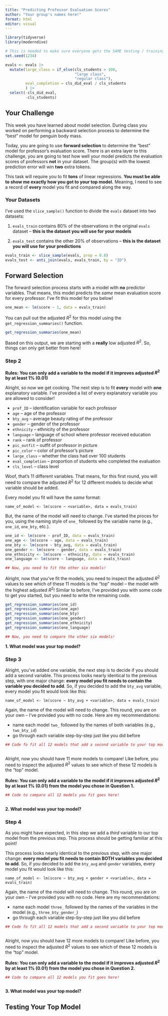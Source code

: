 ```yaml
---
title: "Predicting Professor Evaluation Scores"
author: "Your group's names here!"
format: html
editor: visual
---
```


```r
library(tidyverse)
library(moderndive)

# This is needed to make sure everyone gets the SAME testing / training datasets!
set.seed(1234)

evals <- evals |> 
  mutate(large_class = if_else(cls_students > 100, 
                               "large class", 
                               "regular class"), 
         eval_completion = cls_did_eval / cls_students 
         ) |> 
  select(-cls_did_eval, 
         -cls_students)
```

## Your Challenge

This week you have learned about model selection. During class you worked on performing a backward selection process to determine the "best" model for penguin body mass. 

Today, you are going to use **forward selection** to determine the "best" model for professor's evaluation score. There is an extra layer to this challenge, you are going to test how well your model predicts the evaluation scores of professors **not** in your dataset. The group(s) with the lowest prediction error will win **two** extra tokens. 

This task will require you to fit **tons** of linear regressions. **You must be able to show me exactly how you got to your top model.** Meaning, I need to see a record of **every** model you fit and compared along the way. 


### Your Datasets

I've used the `slice_sample()` function to divide the `evals` dataset into two datasets:

1. `evals_train` contains 80% of the observations in the original `evals` dataset -- **this is the dataset you will use for your models**

2. `evals_test` contains the other 20% of observations -- **this is the dataset you will use for your predictions** 

```r
evals_train <- slice_sample(evals, prop = 0.8)
evals_test <- anti_join(evals, evals_train, by = "ID")
```

## Forward Selection

The forward selection process starts with a model with **no** predictor variables. That means, this model predicts the *same* mean evaluation score for every professor. I've fit this model for you below!

```r
one_mean <- lm(score ~ 1, data = evals_train)
```

You can pull out the adjusted $R^2$ for this model using the `get_regression_summaries()` function. 

```r
get_regression_summaries(one_mean)
```

Based on this output, we are starting with a **really** low adjusted $R^2$. So, things can only get better from here! 

### Step 2

**Rules: You can only add a variable to the model if it improves adjusted $R^2$ by at least 1% (0.01)**

Alright, so now we get cooking. The next step is to fit **every** model with **one** explanatory variable. I've provided a list of every explanatory variable you are allowed to consider!

- `prof_ID` -- identification variable for each professor
- `age` -- age of the professor
- `bty_avg` -- average beauty rating of the professor
- `gender` -- gender of the professor
- `ethnicity` -- ethnicity of the professor
- `language` -- language of school where professor received education
- `rank` -- rank of professor
- `pic_outfit` -- outfit of professor in picture
- `pic_color` -- color of professor's picture
- `large_class` -- whether the class had over 100 students
- `eval_completion` -- proportion of students who completed the evaluation
- `cls_level` -- class level

Woof, that's 11 different variables. That means, for this first round, you will need to compare the adjusted $R^2$ for 12 different models to decide what variable should be added. 

Every model you fit will have the *same* format:

```
name_of_model <- lm(score ~ <variable>, data = evals_train)
```

But, the name of the model will need to change. I've started the proces for you, using the naming style of `one_` followed by the variable name (e.g., `one_id`, `one_bty`, etc.).  

```r

one_id <- lm(score ~ prof_ID, data = evals_train)
one_age <- lm(score ~ age, data = evals_train)
one_bty <- lm(score ~ bty_avg, data = evals_train)
one_gender <- lm(score ~ gender, data = evals_train)
one_ethnicity <- lm(score ~ ethnicity, data = evals_train)
one_language <- lm(score ~ language, data = evals_train)

## Now, you need to fit the other six models! 


```

Alright, now that you've fit the models, you need to inspect the adjusted $R^2$ values to see which of these 11 models is the "top" model -- the model with the highest adjusted $R^2$! Similar to before, I've provided you with some code to get you started, but you need to write the remaining code. 

```r
get_regression_summaries(one_id)
get_regression_summaries(one_age)
get_regression_summaries(one_bty)
get_regression_summaries(one_gender)
get_regression_summaries(one_ethnicity)
get_regression_summaries(one_language)

## Now, you need to compare the other six models! 


```

**1. What model was your top model?**



### Step 3

Alright, you've added one variable, the next step is to decide if you should add a second variable. This process looks nearly identical to the previous step, with one major change:
**every model you fit needs to contain the variable you decided to add**. So, if you decided to add the `bty_avg` variable, every model you fit would look like this:

```
name_of_model <- lm(score ~ bty_avg + <variable>, data = evals_train)
```

Again, the name of the model will need to change. This round, you are on your own -- I've provided you with no code. Here are my recommendations:

- name each model `two_` followed by the names of both variables (e.g., `two_bty_id`)
- go through each variable step-by-step just like you did before

```r
## Code fo fit all 12 models that add a second variable to your top model goes here!



```

Alright, now you should have 11 more models to compare! Like before, you need to inspect the adjusted $R^2$ values to see which of these 12 models is the "top" model. 

**Rules: You can only add a variable to the model if it improves adjusted $R^2$ by at least 1% (0.01) from the model you chose in Question 1.**

```r
## Code to compare all 12 models you fit goes here!



```


**2. What model was your top model?**


### Step 4

As you might have expected, in this step we add a *third* variable to our top model from the previous step. This process should be getting familiar at this point! 

This process looks nearly identical to the previous step, with one major change:
**every model you fit needs to contain BOTH variables you decided to add**. So, if you decided to add the `bty_avg` and `gender` variables, every model you fit would look like this:

```
name_of_model <- lm(score ~ bty_avg + gender + <variable>, data = evals_train)
```

Again, the name of the model will need to change. This round, you are on your own -- I've provided you with no code. Here are my recommendations:

- name each model `three_` followed by the names of the variables in the model (e.g., `three_bty_gender_`)
- go through each variable step-by-step just like you did before

```r
## Code fo fit all 12 models that add a second variable to your top model goes here!



```

Alright, now you should have 12 more models to compare! Like before, you need to inspect the adjusted $R^2$ values to see which of these 12 models is the "top" model. 

**Rules: You can only add a variable to the model if it improves adjusted $R^2$ by at least 1% (0.01) from the model you chose in Question 2.**

```r
## Code to compare all 12 models you fit goes here!



```


**3. What model was your top model?**



## Testing Your Top Model

```r

```


